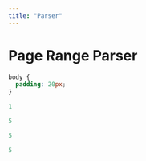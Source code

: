 ```yaml
---
title: "Parser"
---
```

 
# Page Range Parser
 
<Playground preset="sjs-daisyui">

```css styles.css hidden
body {
  padding: 20px;
}
```
```js index.js file=out/demos/parser/fullLinkJS.dest/main.js hidden
1
```

```scala Parser.scala file=demos/parser/src/parser/Parser.scala active
5
```

```scala ParserTests.scala file=demos/parser/test/src/ParserTests.scala
5
```

```scala App.scala file=demos/parser/src/parser/App.scala
5
```

```html index.html hidden
```

</Playground>
